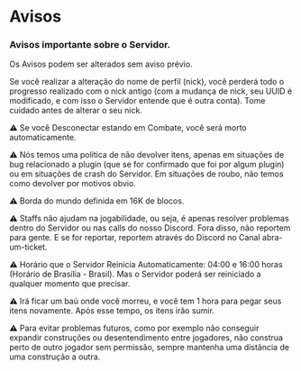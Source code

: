# Avisos

### Avisos importante sobre o Servidor.

Os Avisos podem ser alterados sem aviso prévio.

Se você realizar a alteração do nome de perfil (nick), você perderá todo o progresso realizado com o nick antigo (com a mudança de nick, seu UUID é modificado, e com isso o Servidor entende que é outra conta). Tome cuidado antes de alterar o seu nick.

⚠️ Se você Desconectar estando em Combate, você será morto automaticamente.

⚠️ Nós temos uma política de não devolver itens, apenas em situações de bug relacionado a plugin (que se for confirmado que foi por algum plugin) ou em situações de crash do Servidor. Em situações de roubo, não temos como devolver por motivos obvio.

⚠️ Borda do mundo definida em 16K de blocos.

⚠️ Staffs não ajudam na jogabilidade, ou seja, é apenas resolver problemas dentro do Servidor ou nas calls do nosso Discord. Fora disso, não reportem para gente. E se for reportar, reportem através do Discord no Canal abra-um-ticket.

⚠️ Horário que o Servidor Reinicia Automaticamente: 04:00 e 16:00 horas (Horário de Brasília - Brasil). Mas o Servidor poderá ser reiniciado a qualquer momento que precisar.

⚠️ Irá ficar um baú onde você morreu, e você tem 1 hora para pegar seus itens novamente. Após esse tempo, os itens irão sumir.

⚠️ Para evitar problemas futuros, como por exemplo não conseguir expandir construções ou desentendimento entre jogadores, não construa perto de outro jogador sem permissão, sempre mantenha uma distância de uma construção a outra.
